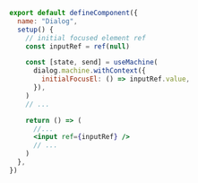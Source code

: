 ```jsx {5,9,16}
export default defineComponent({
  name: "Dialog",
  setup() {
    // initial focused element ref
    const inputRef = ref(null)

    const [state, send] = useMachine(
      dialog.machine.withContext({
        initialFocusEl: () => inputRef.value,
      }),
    )
    // ...

    return () => (
      //...
      <input ref={inputRef} />
      // ...
    )
  },
})
```
